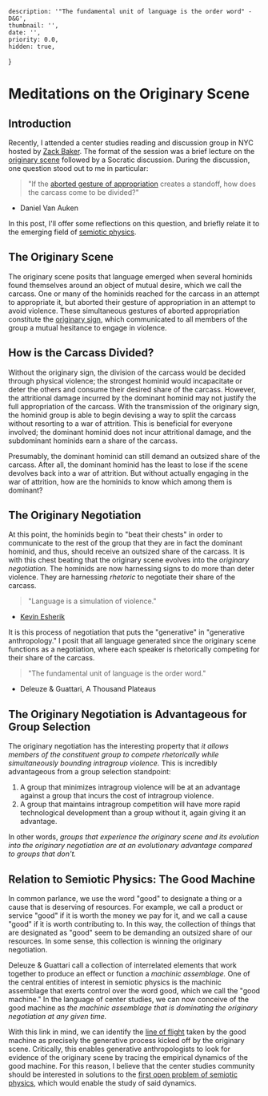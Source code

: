     description: '"The fundamental unit of language is the order word" - D&G',
    thumbnail: '',
    date: '',
    priority: 0.0,
    hidden: true,
}

# Meditations on the Originary Scene

## Introduction
Recently, I attended a center studies reading and discussion group in NYC hosted by [Zack Baker](https://twitter.com/zackabaker).
The format of the session was a brief lecture on the [originary scene](https://learn.generativeanthropology.com/wiki/Originary_Scene) followed by a Socratic discussion.
During the discussion, one question stood out to me in particular:

> "If the [aborted gesture of appropriation](https://learn.generativeanthropology.com/wiki/Aborted_Gesture_of_Appropriation) creates a standoff, how does the carcass come to be divided?"
- Daniel Van Auken

In this post, I'll offer some reflections on this question, and briefly relate it to the emerging field of [semiotic physics](/posts/semiotic-physics).

## The Originary Scene
The originary scene posits that language emerged when several hominids found themselves around an object of mutual desire, which we call the carcass.
One or many of the hominids reached for the carcass in an attempt to appropriate it, but aborted their gesture of appropriation in an attempt to avoid violence.
These simultaneous gestures of aborted appropriation constitute the [originary sign](https://learn.generativeanthropology.com/wiki/Aborted_Gesture_of_Appropriation), which communicated to all members of the group a mutual hesitance to engage in violence.

## How is the Carcass Divided?
Without the originary sign, the division of the carcass would be decided through physical violence; the strongest hominid would incapacitate or deter the others and consume their desired share of the carcass.
However, the attritional damage incurred by the dominant hominid may not justify the full appropriation of the carcass.
With the transmission of the originary sign, the hominid group is able to begin devising a way to split the carcass without resorting to a war of attrition.
This is beneficial for everyone involved; the dominant hominid does not incur attritional damage, and the subdominant hominids earn a share of the carcass.

Presumably, the dominant hominid can still demand an outsized share of the carcass.
After all, the dominant hominid has the least to lose if the scene devolves back into a war of attrition.
But without actually engaging in the war of attrition, how are the hominids to know which among them is dominant?

## The Originary Negotiation
At this point, the hominids begin to "beat their chests" in order to communicate to the rest of the group that they are in fact the dominant hominid, and thus, should receive an outsized share of the carcass.
It is with this chest beating that the originary scene evolves into the _originary negotiation._
The hominids are now harnessing signs to do more than deter violence.
They are harnessing _rhetoric_ to negotiate their share of the carcass.

> "Language is a simulation of violence."
- [Kevin Esherik](https://twitter.com/kev_esh)

It is this process of negotiation that puts the "generative" in "generative anthropology."
I posit that all language generated since the originary scene functions as a negotiation, where each speaker is rhetorically competing for their share of the carcass.

> "The fundamental unit of language is the order word."
- Deleuze \& Guattari, A Thousand Plateaus

## The Originary Negotiation is Advantageous for Group Selection
The originary negotiation has the interesting property that _it allows members of the constituent group to compete rhetorically while simultaneously bounding intragroup violence._
This is incredibly advantageous from a group selection standpoint:
1) A group that minimizes intragroup violence will be at an advantage against a group that incurs the cost of intragroup violence.
2) A group that maintains intragroup competition will have more rapid technological development than a group without it, again giving it an advantage.

In other words, _groups that experience the originary scene and its evolution into the originary negotiation are at an evolutionary advantage compared to groups that don't._

## Relation to Semiotic Physics: The Good Machine
In common parlance, we use the word "good" to designate a thing or a cause that is deserving of resources.
For example, we call a product or service "good" if it is worth the money we pay for it, and we call a cause "good" if it is worth contributing to.
In this way, the collection of things that are designated as "good" seem to be demanding an outsized share of our resources.
In some sense, this collection is winning the originary negotiation.

Deleuze \& Guattari call a collection of interrelated elements that work together to produce an effect or function a _machinic assemblage._
One of the central entities of interest in semiotic physics is the machinic assemblage that exerts control over the word good, which we call the "good machine."
In the language of center studies, we can now conceive of the good machine as _the machinic assemblage that is dominating the originary negotiation at any given time._

With this link in mind, we can identify the [line of flight](https://en.wikipedia.org/wiki/Line_of_flight) taken by the good machine as precisely the generative process kicked off by the originary scene.
Critically, this enables generative anthropologists to look for evidence of the originary scene by tracing the empirical dynamics of the good machine.
For this reason, I believe that the center studies community should be interested in solutions to the [first open problem of semiotic physics](/posts/semiotic-physics), which would enable the study of said dynamics.